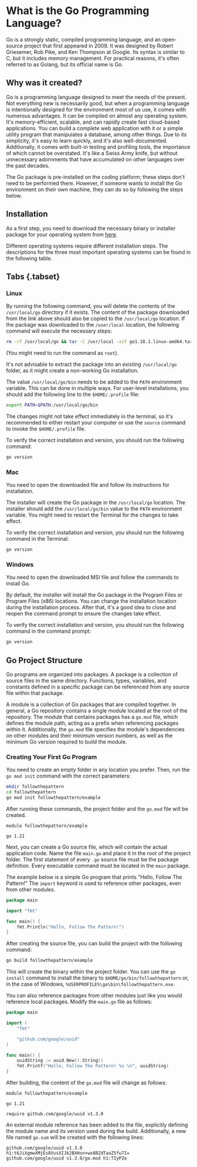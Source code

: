 # What is the Go Programming Language?

Go is a strongly static, compiled programming language, and an open-source project that first appeared in 2009. It was designed by Robert Griesemer, Rob Pike, and Ken Thompson at Google. Its syntax is similar to C, but it includes memory management. For practical reasons, it's often referred to as Golang, but its official name is Go.

## Why was it created?

Go is a programming language designed to meet the needs of the present. Not everything new is necessarily good, but when a programming language is intentionally designed for the environment most of us use, it comes with numerous advantages. It can be compiled on almost any operating system. It's memory-efficient, scalable, and can rapidly create fast cloud-based applications. You can build a complete web application with it or a simple utility program that manipulates a database, among other things. Due to its simplicity, it's easy to learn quickly, and it's also well-documented. Additionally, it comes with built-in testing and profiling tools, the importance of which cannot be overstated. It's like a Swiss Army knife, but without unnecessary adornments that have accumulated on other languages over the past decades.

The Go package is pre-installed on the coding platform; these steps don't need to be performed there. However, if someone wants to install the Go environment on their own machine, they can do so by following the steps below.

## Installation

As a first step, you need to download the necessary binary or installer package for your operating system from [here](https://go.dev/dl/).

Different operating systems require different installation steps. The descriptions for the three most important operating systems can be found in the following table.

## Tabs {.tabset}
### Linux

By running the following command, you will delete the contents of the `/usr/local/go` directory if it exists. The content of the package downloaded from the link above should also be copied to the `/usr/local/go` location. If the package was downloaded to the `/user/local` location, the following command will execute the necessary steps:
```bash
rm -rf /usr/local/go && tar -C /usr/local -xzf go1.18.1.linux-amd64.tar.gz
```
(You might need to run the command as `root`).

It's not advisable to extract the package into an existing `/usr/local/go` folder, as it might create a non-working Go installation.

The value `/usr/local/go/bin` needs to be added to the `PATH` environment variable.
This can be done in multiple ways. For user-level installations, you should add the following line to the `$HOME/.profile` file:

```bash
export PATH=$PATH:/usr/local/go/bin
```
The changes might not take effect immediately in the terminal, so it's recommended to either restart your computer or use the `source` command to invoke the `$HOME/.profile` file.

To verify the correct installation and version, you should run the following command:
```bash
go version
```

### Mac

You need to open the downloaded file and follow its instructions for installation.

The installer will create the Go package in the `/usr/local/go` location. The installer should add the `/usr/local/go/bin` value to the `PATH` environment variable. You might need to restart the Terminal for the changes to take effect.

To verify the correct installation and version, you should run the following command in the Terminal:
```bash
go version
```

### Windows

You need to open the downloaded MSI file and follow the commands to install Go.

By default, the installer will install the Go package in the Program Files or Program Files (x86) locations. You can change the installation location during the installation process. After that, it's a good idea to close and reopen the command prompt to ensure the changes take effect.

To verify the correct installation and version, you should run the following command in the command prompt:
```cmd
go version
```

## Go Project Structure

Go programs are organized into packages. A package is a collection of source files in the same directory. Functions, types, variables, and constants defined in a specific package can be referenced from any source file within that package.

A module is a collection of Go packages that are compiled together. In general, a Go repository contains a single module located at the root of the repository. The module that contains packages has a `go.mod` file, which defines the module path, acting as a prefix when referencing packages within it. Additionally, the `go.mod` file specifies the module's dependencies on other modules and their minimum version numbers, as well as the minimum Go version required to build the module.

### Creating Your First Go Program
You need to create an empty folder in any location you prefer. Then, run the `go mod init` command with the correct parameters:

```bash
mkdir followthepattern
cd followthepattern
go mod init followthepattern/example
```

After running these commands, the project folder and the `go.mod` file will be created.

```
module followthepattern/example

go 1.21
```

Next, you can create a Go source file, which will contain the actual application code. Name the file `main.go` and place it in the root of the project folder. The first statement of every `.go` source file must be the package definition. Every executable command must be located in the `main` package.

The example below is a simple Go program that prints "Hello, Follow The Pattern!" The `import` keyword is used to reference other packages, even from other modules.

```go copy
package main

import "fmt"

func main() {
	fmt.Println("Hello, Follow The Pattern!")
}
```

After creating the source file, you can build the project with the following command:
```bash
go build followthepattern/example
```

This will create the binary within the project folder. You can use the `go install` command to install the binary to `$HOME/go/bin/followthepattern` or, in the case of Windows, `%USERPROFILE%\go\bin\followthepattern.exe`.

You can also reference packages from other modules just like you would reference local packages. Modify the `main.go` file as follows:

```go copy
package main

import (
	"fmt"

	"github.com/google/uuid"
)

func main() {
	uuidString := uuid.New().String()
	fmt.Printf("Hello, Follow The Pattern! %s \n", uuidString)
}
```

After building, the content of the `go.mod` file will change as follows:

```
module followthepattern/example

go 1.21

require github.com/google/uuid v1.3.0
```

An external module reference has been added to the file, explicitly defining the module name and its version used during the build. Additionally, a new file named `go.sum` will be created with the following lines:

```
github.com/google/uuid v1.3.0 h1:t6JiXgmwXMjEs8VusXIJk2BXHsn+wx8BZdTaoZ5fu7I=
github.com/google/uuid v1.3.0/go.mod h1:TIyPZe